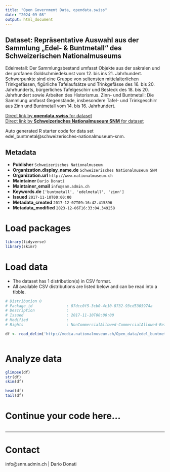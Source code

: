 ```yaml
---
title: "Open Government Data, opendata.swiss"
date: "2024-09-08"
output: html_document
---
```


## Dataset: Repräsentative Auswahl aus der Sammlung „Edel- & Buntmetall“ des Schweizerischen Nationalmuseums

Edelmetall:
Der Sammlungsbestand umfasst Objekte aus der sakralen und der profanen Goldschmiedekunst vom 12. bis ins 21. Jahrhundert. Schwerpunkte sind eine Gruppe von seltensten mittelalterlichen Trinkgefässen, figürliche Tafelaufsätze und Trinkgefässe des 16. bis 20. Jahrhunderts, bürgerliches Tafelgeschirr und Besteck des 18. bis 20. Jahrhundert sowie Arbeiten des Historismus.
Zinn- und Buntmetall:
Die Sammlung umfasst Gegenstände, insbesondere Tafel- und Trinkgeschirr aus Zinn und Buntmetall vom 14. bis 16. Jahrhundert.

[Direct link by **opendata.swiss** for dataset](https://opendata.swiss/de/dataset/edel_buntmetal)<br>
[Direct link by **Schweizerisches Nationalmuseum SNM** for dataset](https://www.nationalmuseum.ch/sammlung_online/)

Auto generated R starter code for data set edel_buntmetal@schweizerisches-nationalmuseum-snm.

## Metadata

- **Publisher** `Schweizerisches Nationalmuseum`
- **Organization.display_name.de** `Schweizerisches Nationalmuseum SNM`
- **Organization.url** `http://www.nationalmuseum.ch`
- **Maintainer** `Dario Donati`
- **Maintainer_email** `info@snm.admin.ch`
- **Keywords.de** `['buntmetall', 'edelmetall', 'zinn']`
- **Issued** `2017-11-10T00:00:00`
- **Metadata_created** `2017-12-07T09:16:42.415896`
- **Metadata_modified** `2023-12-06T16:33:04.349258`


# Load packages

```r

library(tidyverse)
library(skimr)

```

# Load data

-   The dataset has 1 distribution(s) in CSV format.
-   All available CSV distributions are listed below and can be read into a tibble.

```r

# Distribution 0
# Package_id               : 87dcc0f5-3cb0-4c10-8732-93cd5305974a
# Description              : 
# Issued                   : 2017-11-10T00:00:00
# Modified                 : 
# Rights                   : NonCommercialAllowed-CommercialAllowed-ReferenceRequired

df <- read_delim('http://media.nationalmuseum.ch/Open_data/edel_buntmetal.csv')



```

# Analyze data

```r

glimpse(df)
str(df)
skim(df)

head(df)
tail(df)

```

# Continue your code here...

```r

```

------------------------------------------------------------------------

# Contact

info@snm.admin.ch | Dario Donati
